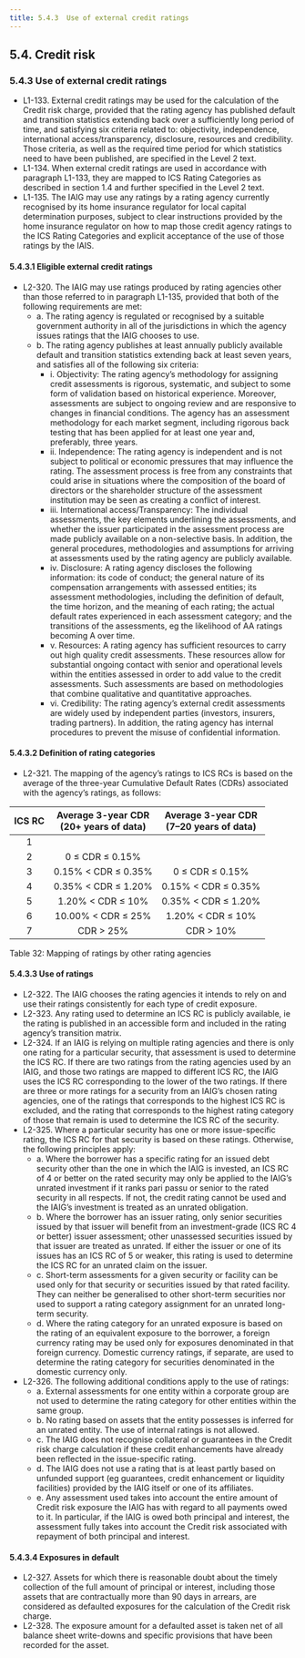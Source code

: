 ```yaml
---
title: 5.4.3  Use of external credit ratings
---
```

## 5.4. Credit risk
### 5.4.3  Use of external credit ratings
- L1-133. External credit ratings may be used for the calculation of the Credit risk charge, provided that the rating agency has published default and transition statistics extending back over a sufficiently long period of time, and satisfying six criteria related to: objectivity, independence, international access/transparency, disclosure, resources and credibility. Those criteria, as well as the required time period for which statistics need to have been published, are specified in the Level 2 text.
- L1-134. When external credit ratings are used in accordance with paragraph L1-133, they are mapped to ICS Rating Categories as described in section 1.4 and further specified in the Level 2 text.
- L1-135. The IAIG may use any ratings by a rating agency currently recognised by its home insurance regulator for local capital determination purposes, subject to clear instructions provided by the home insurance regulator on how to map those credit agency ratings to the ICS Rating Categories and explicit acceptance of the use of those ratings by the IAIS.

#### 5.4.3.1  Eligible external credit ratings
- L2-320. The IAIG may use ratings produced by rating agencies other than those referred to in paragraph L1-135, provided that both of the following requirements are met:
    - a.  The rating agency is regulated or recognised by a suitable government authority in all of the jurisdictions in which the agency issues ratings that the IAIG chooses to use.
    - b.  The rating agency publishes at least annually publicly available default and transition statistics extending back at least seven years, and satisfies all of the following six criteria:
      - i.  Objectivity: The rating agency’s methodology for assigning credit assessments is rigorous, systematic, and subject to some form of validation based on historical experience. Moreover, assessments are subject to ongoing review and are responsive to changes in financial conditions. The agency has an assessment methodology for each market segment, including rigorous back testing that has been applied for at least one year and, preferably, three years.
      - ii.  Independence: The rating agency is independent and is not subject to political or economic pressures that may influence the rating. The assessment process is free from any constraints that could arise in situations where the composition of the board of directors or the shareholder structure of the assessment institution may be seen as creating a conflict of interest.
      - iii.  International access/Transparency: The individual assessments, the key elements underlining the assessments, and whether the issuer participated in the assessment process are made publicly available on a non-selective basis. In addition, the general procedures, methodologies and assumptions for arriving at assessments used by the rating agency are publicly available.
      - iv.  Disclosure: A rating agency discloses the following information: its code of conduct; the general nature of its compensation arrangements with assessed entities; its assessment methodologies, including the definition of default, the time horizon, and the meaning of each rating; the actual default rates experienced in each assessment category; and the transitions of the assessments, eg the likelihood of AA ratings becoming A over time.
      - v.  Resources: A rating agency has sufficient resources to carry out high quality credit assessments. These resources allow for substantial ongoing contact with senior and operational levels within the entities assessed in order to add value to the credit assessments. Such assessments are based on methodologies that combine qualitative and quantitative approaches.
      - vi.  Credibility: The rating agency’s external credit assessments are widely used by independent parties (investors, insurers, trading partners). In addition, the rating agency has internal procedures to prevent the misuse of confidential information.

#### 5.4.3.2  Definition of rating categories
- L2-321. The mapping of the agency’s ratings to ICS RCs is based on the average of the three-year Cumulative Default Rates (CDRs) associated with the agency’s ratings, as follows:

| ICS RC | Average 3-year CDR<br/> (20+ years of data)| Average 3-year CDR<br/> (7–20 years of data) |
|:------:|:-------------------:|:---------------------:|
| 1      |                      |                       |
| 2      | 0 ≤ CDR ≤ 0.15%      |                       |
| 3      | 0.15% < CDR ≤ 0.35%  | 0 ≤ CDR ≤ 0.15%       |
| 4      | 0.35% < CDR ≤ 1.20%  | 0.15% < CDR ≤ 0.35%   |
| 5      | 1.20% < CDR ≤ 10%    | 0.35% < CDR ≤ 1.20%   |
| 6      | 10.00% < CDR ≤ 25%   | 1.20% < CDR ≤ 10%     |
| 7      | CDR > 25%            | CDR > 10%             |

<GCaption>Table 32: Mapping of ratings by other rating agencies</GCaption>


#### 5.4.3.3  Use of ratings
- L2-322. The IAIG chooses the rating agencies it intends to rely on and use their ratings consistently for each type of credit exposure.
- L2-323. Any rating used to determine an ICS RC is publicly available, ie the rating is published in an accessible form and included in the rating agency’s transition matrix.
- L2-324. If an IAIG is relying on multiple rating agencies and there is only one rating for a particular security, that assessment is used to determine the ICS RC. If there are two ratings from the rating agencies used by an IAIG, and those two ratings are mapped to different ICS RC, the IAIG uses the ICS RC corresponding to the lower of the two ratings. If there are three or more ratings for a security from an IAIG’s chosen rating agencies, one of the ratings that corresponds to the highest ICS RC is excluded, and the rating that corresponds to the highest rating category of those that remain is used to determine the ICS RC of the security.
- L2-325. Where a particular security has one or more issue-specific rating, the ICS RC for that security is based on these ratings. Otherwise, the following principles apply:
    - a.  Where the borrower has a specific rating for an issued debt security other than the one in which the IAIG is invested, an ICS RC of 4 or better on the rated security may only be applied to the IAIG’s unrated investment if it ranks pari passu or senior to the rated security in all respects. If not, the credit rating cannot be used and the IAIG’s investment is treated as an unrated obligation.
    - b.  Where the borrower has an issuer rating, only senior securities issued by that issuer will benefit from an investment-grade (ICS RC 4 or better) issuer assessment; other unassessed securities issued by that issuer are treated as unrated. If either the issuer or one of its issues has an ICS RC of 5 or weaker, this rating is used to determine the ICS RC for an unrated claim on the issuer.
    - c.  Short-term assessments for a given security or facility can be used only for that security or securities issued by that rated facility. They can neither be generalised to other short-term securities nor used to support a rating category assignment for an unrated long-term security.
    - d.  Where the rating category for an unrated exposure is based on the rating of an equivalent exposure to the borrower, a foreign currency rating may be used only for exposures denominated in that foreign currency. Domestic currency ratings, if separate, are used to determine the rating category for securities denominated in the domestic currency only.
- L2-326. The following additional conditions apply to the use of ratings:
    - a.  External assessments for one entity within a corporate group are not used to determine the rating category for other entities within the same group.
    - b.  No rating based on assets that the entity possesses is inferred for an unrated entity. The use of internal ratings is not allowed.
    - c.  The IAIG does not recognise collateral or guarantees in the Credit risk charge calculation if these credit enhancements have already been reflected in the issue-specific rating.
    - d.  The IAIG does not use a rating that is at least partly based on unfunded support (eg guarantees, credit enhancement or liquidity facilities) provided by the IAIG itself or one of its affiliates.
    - e.  Any assessment used takes into account the entire amount of Credit risk exposure the IAIG has with regard to all payments owed to it. In particular, if the IAIG is owed both principal and interest, the assessment fully takes into account the Credit risk associated with repayment of both principal and interest.

#### 5.4.3.4  Exposures in default
- L2-327. Assets for which there is reasonable doubt about the timely collection of the full amount of principal or interest, including those assets that are contractually more than 90 days in arrears, are considered as defaulted exposures for the calculation of the Credit risk charge.
- L2-328. The exposure amount for a defaulted asset is taken net of all balance sheet write-downs and specific provisions that have been recorded for the asset.
